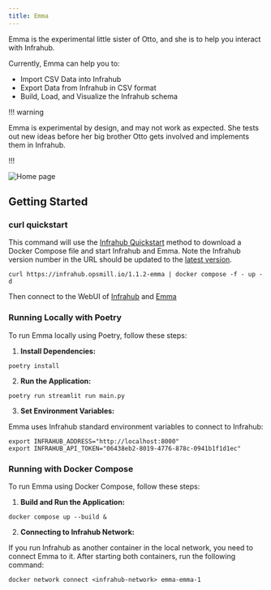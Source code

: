 ```yaml
---
title: Emma
---
```


Emma is the experimental little sister of Otto, and she is to help you interact with Infrahub.

Currently, Emma can help you to:

- Import CSV Data into Infrahub
- Export Data from Infrahub in CSV format
- Build, Load, and Visualize the Infrahub schema

!!! warning

Emma is experimental by design, and may not work as expected. She tests out new ideas before her big brother Otto gets involved and implements them in Infrahub.

!!!

![Home page](static/home_page.png)

## Getting Started

### curl quickstart

This command will use the [Infrahub Quickstart](https://docs.infrahub.app/guides/installation#quick-start-via-curl) method to download a Docker Compose file and start Infrahub and Emma. Note the Infrahub version number in the URL should be updated to the [latest version](https://github.com/opsmill/infrahub/tags).

```console
curl https://infrahub.opsmill.io/1.1.2-emma | docker compose -f - up -d
```

Then connect to the WebUI of [Infrahub](http://localhost:8000) and [Emma](http://localhost:8501)

### Running Locally with Poetry

To run Emma locally using Poetry, follow these steps:

1. **Install Dependencies:**

 ```console
 poetry install
 ```

2. **Run the Application:**

 ```console
 poetry run streamlit run main.py
 ```

3. **Set Environment Variables:**

 Emma uses Infrahub standard environment variables to connect to Infrahub:

 ```console
 export INFRAHUB_ADDRESS="http://localhost:8000"
 export INFRAHUB_API_TOKEN="06438eb2-8019-4776-878c-0941b1f1d1ec"
 ```

### Running with Docker Compose

To run Emma using Docker Compose, follow these steps:

1. **Build and Run the Application:**

 ```console
 docker compose up --build &
 ```

2. **Connecting to Infrahub Network:**

If you run Infrahub as another container in the local network, you need to connect Emma to it. After starting both containers, run the following command:

```console
docker network connect <infrahub-network> emma-emma-1
```

